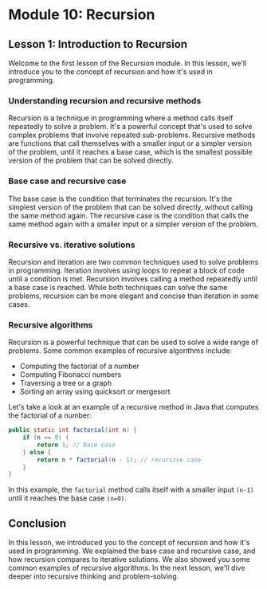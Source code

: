 # Module 10: Recursion

## Lesson 1: Introduction to Recursion

Welcome to the first lesson of the Recursion module. In this lesson, we'll introduce you to the concept of recursion and how it's used in programming.

### Understanding recursion and recursive methods

Recursion is a technique in programming where a method calls itself repeatedly to solve a problem. It's a powerful concept that's used to solve complex problems that involve repeated sub-problems. Recursive methods are functions that call themselves with a smaller input or a simpler version of the problem, until it reaches a base case, which is the smallest possible version of the problem that can be solved directly.

### Base case and recursive case

The base case is the condition that terminates the recursion. It's the simplest version of the problem that can be solved directly, without calling the same method again. The recursive case is the condition that calls the same method again with a smaller input or a simpler version of the problem.

### Recursive vs. iterative solutions

Recursion and iteration are two common techniques used to solve problems in programming. Iteration involves using loops to repeat a block of code until a condition is met. Recursion involves calling a method repeatedly until a base case is reached. While both techniques can solve the same problems, recursion can be more elegant and concise than iteration in some cases.

### Recursive algorithms

Recursion is a powerful technique that can be used to solve a wide range of problems. Some common examples of recursive algorithms include:

- Computing the factorial of a number
- Computing Fibonacci numbers
- Traversing a tree or a graph
- Sorting an array using quicksort or mergesort

Let's take a look at an example of a recursive method in Java that computes the factorial of a number:

```java
public static int factorial(int n) {
    if (n == 0) {
        return 1; // base case
    } else {
        return n * factorial(n - 1); // recursive case
    }
}
```

In this example, the `factorial` method calls itself with a smaller input `(n-1)` until it reaches the base case `(n=0)`.

## Conclusion

In this lesson, we introduced you to the concept of recursion and how it's used in programming. We explained the base case and recursive case, and how recursion compares to iterative solutions. We also showed you some common examples of recursive algorithms. In the next lesson, we'll dive deeper into recursive thinking and problem-solving.
